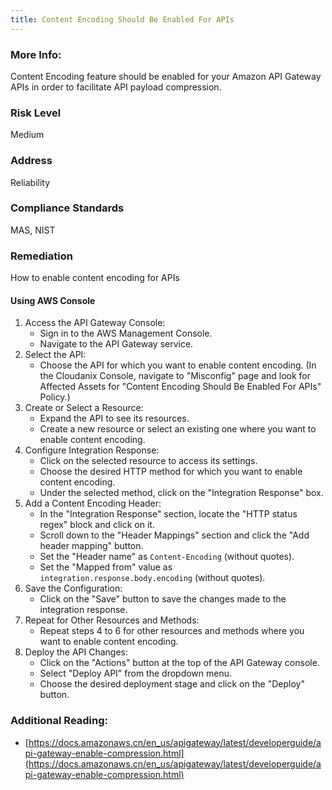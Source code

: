 ```yaml
---
title: Content Encoding Should Be Enabled For APIs
---
```


### More Info:

Content Encoding feature should be enabled for your Amazon API Gateway APIs in order to facilitate API payload compression.

### Risk Level

Medium

### Address

Reliability

### Compliance Standards

MAS, NIST

### Remediation

How to enable content encoding for APIs

#### Using AWS Console

1. Access the API Gateway Console:
   - Sign in to the AWS Management Console.
   - Navigate to the API Gateway service.
2. Select the API:
   - Choose the API for which you want to enable content encoding.
     (In the Cloudanix Console, navigate to "Misconfig" page and look for Affected Assets for "Content Encoding Should Be Enabled For APIs" Policy.)
3. Create or Select a Resource:
   - Expand the API to see its resources.
   - Create a new resource or select an existing one where you want to enable content encoding.
4. Configure Integration Response:
   - Click on the selected resource to access its settings.
   - Choose the desired HTTP method for which you want to enable content encoding.
   - Under the selected method, click on the "Integration Response" box.
5. Add a Content Encoding Header:
   - In the "Integration Response" section, locate the "HTTP status regex" block and click on it.
   - Scroll down to the "Header Mappings" section and click the "Add header mapping" button.
   - Set the "Header name" as `Content-Encoding` (without quotes).
   - Set the "Mapped from" value as `integration.response.body.encoding` (without quotes).
6. Save the Configuration:
   - Click on the "Save" button to save the changes made to the integration response.
7. Repeat for Other Resources and Methods:
   - Repeat steps 4 to 6 for other resources and methods where you want to enable content encoding.
8. Deploy the API Changes:
   - Click on the "Actions" button at the top of the API Gateway console.
   - Select "Deploy API" from the dropdown menu.
   - Choose the desired deployment stage and click on the "Deploy" button.

### Additional Reading:

- [https://docs.amazonaws.cn/en_us/apigateway/latest/developerguide/api-gateway-enable-compression.html](https://docs.amazonaws.cn/en_us/apigateway/latest/developerguide/api-gateway-enable-compression.html)
